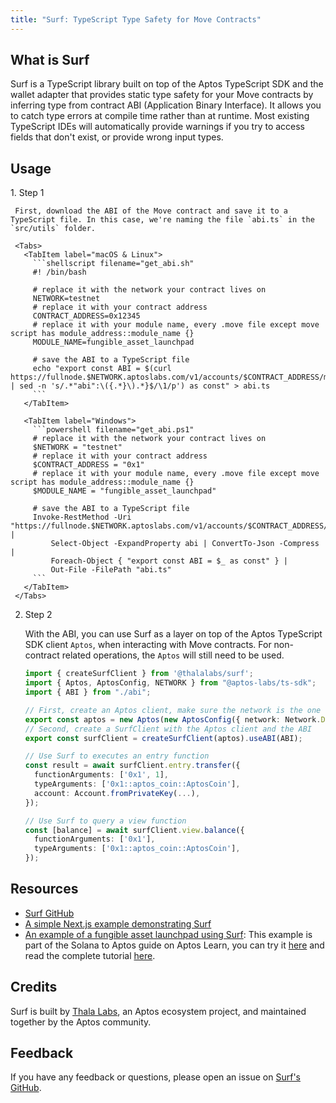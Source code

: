 ```yaml
---
title: "Surf: TypeScript Type Safety for Move Contracts"
---
```


## What is Surf

Surf is a TypeScript library built on top of the Aptos TypeScript SDK and the wallet adapter that provides static type safety for your Move contracts by inferring type from contract ABI (Application Binary Interface). It allows you to catch type errors at compile time rather than at runtime. Most existing TypeScript IDEs will automatically provide warnings if you try to access fields that don't exist, or provide wrong input types.


## Usage

<Steps>
  1. Step 1

     First, download the ABI of the Move contract and save it to a TypeScript file. In this case, we're naming the file `abi.ts` in the `src/utils` folder.

     <Tabs>
       <TabItem label="macOS & Linux">
         ```shellscript filename="get_abi.sh"
         #! /bin/bash

         # replace it with the network your contract lives on
         NETWORK=testnet
         # replace it with your contract address
         CONTRACT_ADDRESS=0x12345
         # replace it with your module name, every .move file except move script has module_address::module_name {}
         MODULE_NAME=fungible_asset_launchpad

         # save the ABI to a TypeScript file
         echo "export const ABI = $(curl https://fullnode.$NETWORK.aptoslabs.com/v1/accounts/$CONTRACT_ADDRESS/module/$MODULE_NAME | sed -n 's/.*"abi":\({.*}\).*}$/\1/p') as const" > abi.ts
         ```
       </TabItem>

       <TabItem label="Windows">
         ```powershell filename="get_abi.ps1"
         # replace it with the network your contract lives on
         $NETWORK = "testnet"
         # replace it with your contract address
         $CONTRACT_ADDRESS = "0x1"
         # replace it with your module name, every .move file except move script has module_address::module_name {}
         $MODULE_NAME = "fungible_asset_launchpad"

         # save the ABI to a TypeScript file
         Invoke-RestMethod -Uri "https://fullnode.$NETWORK.aptoslabs.com/v1/accounts/$CONTRACT_ADDRESS/module/$MODULE_NAME" |
             Select-Object -ExpandProperty abi | ConvertTo-Json -Compress |
             Foreach-Object { "export const ABI = $_ as const" } |
             Out-File -FilePath "abi.ts"
         ```
       </TabItem>
     </Tabs>

  2. Step 2

     With the ABI, you can use Surf as a layer on top of the Aptos TypeScript SDK client `Aptos`, when interacting with Move contracts. For non-contract related operations, the `Aptos` will still need to be used.

     ```typescript filename="src/utils/aptos.ts"
     import { createSurfClient } from '@thalalabs/surf';
     import { Aptos, AptosConfig, NETWORK } from "@aptos-labs/ts-sdk";
     import { ABI } from "./abi";

     // First, create an Aptos client, make sure the network is the one that contract lives on
     export const aptos = new Aptos(new AptosConfig({ network: Network.DEVNET }));
     // Second, create a SurfClient with the Aptos client and the ABI
     export const surfClient = createSurfClient(aptos).useABI(ABI);

     // Use Surf to executes an entry function
     const result = await surfClient.entry.transfer({
       functionArguments: ['0x1', 1],
       typeArguments: ['0x1::aptos_coin::AptosCoin'],
       account: Account.fromPrivateKey(...),
     });

     // Use Surf to query a view function
     const [balance] = await surfClient.view.balance({
       functionArguments: ['0x1'],
       typeArguments: ['0x1::aptos_coin::AptosCoin'],
     });
     ```
</Steps>

## Resources

- [Surf GitHub](https://github.com/ThalaLabs/surf)
- [A simple Next.js example demonstrating Surf](https://github.com/ThalaLabs/surf/tree/main/example)
- [An example of a fungible asset launchpad using Surf](https://github.com/aptos-labs/move-by-examples/tree/main/fungible-asset-launchpad): This example is part of the Solana to Aptos guide on Aptos Learn, you can try it [here](https://fungible-asset-launchpad.vercel.app/) and read the complete tutorial [here](https://learn.aptoslabs.com/en/tutorials/aptogotchi-intermediate/fungible-assets?workshop=solana-to-aptos).

## Credits

Surf is built by [Thala Labs](https://thala.fi/), an Aptos ecosystem project, and maintained together by the Aptos community.

## Feedback

If you have any feedback or questions, please open an issue on [Surf's GitHub](https://github.com/ThalaLabs/surf/issues).
